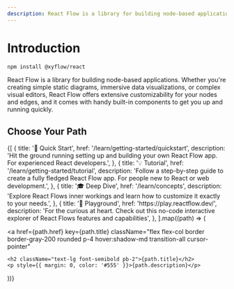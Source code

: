 ```yaml
---
description: React Flow is a library for building node-based applications from static diagrams to complex editors. It comes with built-in plugins like a mini map and graph controls, and nodes and edges are highly customizable.
---
```



# Introduction

```bash copy npm2yarn
npm install @xyflow/react
```

React Flow is a library for building node-based applications.
Whether you're creating simple static diagrams, immersive data visualizations, or complex visual editors,
React Flow offers extensive customizability for your nodes and edges, and it comes with handy built-in components to get you up and running quickly.

## Choose Your Path

<div className='py-8 grid grid-cols-2 gap-8'> 
  {[
    {
      title: '🚀 Quick Start',
      href: '/learn/getting-started/quickstart',
      description:
        'Hit the ground running setting up and building your own React Flow app. For experienced React developers.',
    },
    {
      title: '💡 Tutorial',
      href: '/learn/getting-started/tutorial',
      description:
        'Follow a step-by-step guide to create a fully fledged React Flow app. For people new to React or web development.',
    },
    {
      title: '🎓 Deep Dive',
      href: '/learn/concepts',
      description:
        'Explore React Flows inner workings and learn how to customize it exactly to your needs.',
    },
    {
      title: '🏀 Playground',
      href: 'https://play.reactflow.dev/',
      description:
        'For the curious at heart. Check out this no-code interactive explorer of React Flows features and capabilities',
    },
  ].map((path) => (

  <a
    href={path.href}
    key={path.title}
    className="flex flex-col border border-gray-200 rounded p-4 hover:shadow-md transition-all cursor-pointer"
  >
    <h2 className="text-lg font-semibold pb-2">{path.title}</h2>
    <p style={{ margin: 0, color: '#555' }}>{path.description}</p>
  </a>
  ))}
</div>

